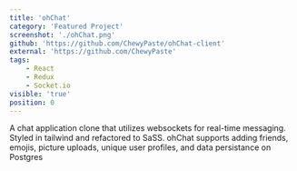```yaml
---
title: 'ohChat'
category: 'Featured Project'
screenshot: './ohChat.png'
github: 'https://github.com/ChewyPaste/ohChat-client'
external: 'https://github.com/ChewyPaste'
tags:
    - React
    - Redux
    - Socket.io
visible: 'true'
position: 0
---
```


A chat application clone that utilizes websockets for real-time messaging. Styled in tailwind and refactored to SaSS. ohChat supports adding friends, emojis, picture uploads, unique user profiles, and data persistance on Postgres
